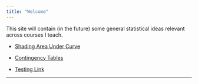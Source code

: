 ```yaml
---
title: "Welcome"
---
```


This site will contain (in the future) some general statistical ideas relevant across courses I teach.


* [Shading Area Under Curve](./rmarkdown/NormalGGio.html)

* [Contingency Tables](./rmarkdown/ContingencyTables.html)

* [Testing Link](./rmarkdown/ConfidenceIntervals.html)

* * *